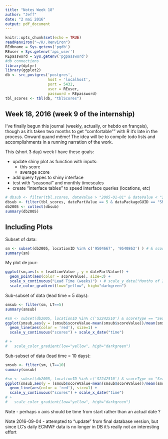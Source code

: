```yaml
---
title: "Notes Week 18"
author: "Jeff"
date: "2 mai 2016"
output: pdf_document
---
```


```r
knitr::opts_chunk$set(echo = TRUE)
readRenviron("~/R/.Renviron")
REdbname = Sys.getenv('pgdb')
REuser = Sys.getenv('api_user')
REpassword = Sys.getenv('pgpassword')
#db connections
library(dplyr)
library(ggplot2)
db <- src_postgres('postgres',
                   host = 'localhost',
                   port = 5432,
                   user = REuser,
                   password = REpassword)
tbl_scores <- tbl(db, "tblScores")
```

## Week 18, 2016 (week 9 of the internship)
I've finally begun this journal (weekly, actually, or hebdo en français), though as it's taken two months to get "comfortable"" with R it's late in the process. Onward quand même! 
The idea will be to compile todo lists and accomplishments in a running narration of the work.

This (short 3 day) week I have these goals:

* update shiny plot as function with inputs:
    + this score
    + average score

* add query types to shiny interface
* test with "seasonal" and monthly timescales
* create "interface tables" to speed interface queries (locations, etc)


```r
# dbsub <- filter(tbl.scores, dateValue > "2005-01-01" & dateValue < "2005-12-31")
dbsub <- filter(tbl_scores, datePartValue == 5 & dataPackageGUID == "SMHI2222")
db2005 <- collect(dbsub)
summary(db2005)
```

## Including Plots

Subset of data:
```r
sm <- subset(db2005, locationID %in% c('9504667', '9540863') ) # & scoreType == "Seasonal_LS_month" c('S2242510')
summary(sm)

```


My plot de jour:

```r
ggplot(sm,aes(x = leadtimeValue , y = datePartValue)) +
  geom_point(aes(color = scoreValue), size=3) +
  scale_x_continuous("Lead Time (weeks)") + # scale_y_date("Months of 2005 (January omitted)") +
  scale_color_gradient(low="yellow", high="darkgreen")
```

Sub-subset of data (lead time = 5 days):
```r
smsub <- filter(sm, LT==5)
summary(smsub)

```

```r
#sm <- subset(db2005, locationID %in% c('S2242510') & scoreType == "Seasonal_LS_month")
ggplot(smsub,aes(y = (smsub$scoreValue-mean(smsub$scoreValue))/mean(smsub$scoreValue), x = dateValue)) +
  geom_line(aes(color = 'red'), size=1) +
  scale_y_continuous("scores") + scale_x_date("time")

# +
#   scale_color_gradient(low="yellow", high="darkgreen")
```

Sub-subset of data (lead time = 10 days):
```r
smsub <- filter(sm, LT==10)
summary(smsub)

```

```r
#sm <- subset(db2005, locationID %in% c('S2242510') & scoreType == "Seasonal_LS_month")
ggplot(smsub,aes(y = (smsub$scoreValue-mean(smsub$scoreValue))/mean(smsub$scoreValue), x = dateValue)) +
  geom_line(aes(color = 'red'), size=1) +
  scale_y_continuous("scores") + scale_x_date("time")
# +
#   scale_color_gradient(low="yellow", high="darkgreen")
```


Note - perhaps x axis should be time from start rather than an actual date ?

Note 2016-09-04 - attempted to "update" from final database version, but since LC's daily ECMWF data is no longer in DB it's really not an interesting effort